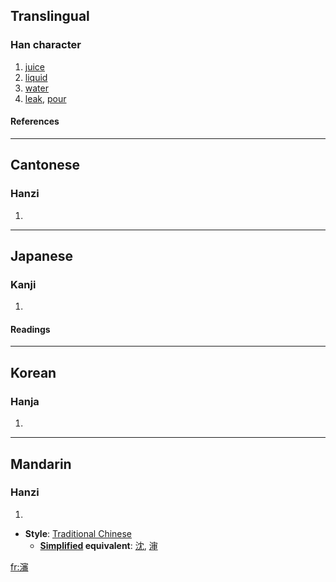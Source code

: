 {{see|沈|渖}}

==Translingual==
===Han character===
{{Han char|rn=85|rad=水|as=15|sn=18|four=3316<sub>9</sub>|canj=水十竹田 (EJHW)}}
# [[juice]]
# [[liquid]]
# [[water]]
# [[leak]], [[pour]]
====References====
{{Han ref|kx=0659.040|dkj=18600|dj=1068.360|hdz=31781.010|uh=700B|ud=28683|bh=C26E|bd=49774}}

----
==Cantonese==
===Hanzi===
{{yue-hanzi|jyut=|y=sam2}}
# {{defn|Cantonese}}

----
==Japanese==
===Kanji===
{{ja-kanji|grade=|rs=水15}}
# {{defn|Japanese}} 
====Readings====
{{ja-readings|on=[[しん]] (shin)|kun=[[しる]] (shiru)}}

----
==Korean==
===Hanja===
{{ko-hanja|hangeul=신|eumhun=|rv=sin|mr=sin|y=sin}}
# {{defn|Korean}}

----
==Mandarin==
===Hanzi===
{{cmn-hanzi|pin=[[shěn]] ([[shen3]])|wg=shen<sup>3</sup>}}
# {{defn|Mandarin}}

* '''Style''': [[Traditional Chinese]] 
** '''[[Simplified Chinese|Simplified]] equivalent''': [[沈]], [[渖]]

[[fr:瀋]]